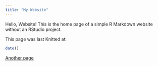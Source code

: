 ```yaml
---
title: "My Website"
---
```


Hello, Website! This is the home page of a simple R Markdown website without an RStudio project.

This page was last Knitted at:
```r
date()
```

<a href='misc.html'>Another page</a>
